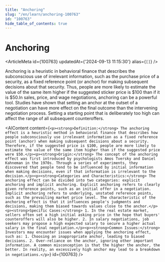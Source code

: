 ```yaml
---
title: "Anchoring"
slug: "/en/learn/anchoring-100763"
id: "100763"
hide_table_of_contents: true
---
```



# Anchoring

<ArticleMeta id={100763} updatedAt={'2024-09-13 11:15:30'} alias={`[]`} />
<div className='border-solid border-b border-t-0 my-4 border-[var(--ifm-color-gray-300)]' />

Anchoring is a heuristic in behavioral finance that describes the subconscious use of irrelevant information, such as the purchase price of a security, as a fixed reference point (or anchor) for making subsequent decisions about that security. Thus, people are more likely to estimate the value of the same item higher if the suggested sticker price is $100 than if it is $50.In sales, price, and wage negotiations, anchoring can be a powerful tool. Studies have shown that setting an anchor at the outset of a negotiation can have more effect on the final outcome than the intervening negotiation process. Setting a starting point that is deliberately too high can affect the range of all subsequent counteroffers.

<AIContent content={`<p><strong>Definition:</strong> The anchoring effect is a heuristic method in behavioral finance that describes how people subconsciously use irrelevant information as a fixed reference point (anchor) when making subsequent decisions about a security. Therefore, if the suggested price is $100, people are more likely to estimate the value of the same item higher than if the suggested price were $50.</p><p><strong>Origin:</strong> The concept of the anchoring effect was first introduced by psychologists Amos Tversky and Daniel Kahneman in the 1970s. Through a series of experiments, they discovered that people tend to be influenced by initial information when making decisions, even if that information is irrelevant to the decision.</p><p><strong>Categories and Characteristics:</strong> The anchoring effect can be divided into two categories: explicit anchoring and implicit anchoring. Explicit anchoring refers to clearly given reference points, such as an initial offer in a negotiation. Implicit anchoring refers to underlying, unstated reference points, such as the prevailing market price level. The characteristic of the anchoring effect is that it influences people's judgments and decisions, making them biased towards values close to the anchor.</p><p><strong>Specific Cases:</strong> 1. In the real estate market, sellers often set a high initial asking price in the hope that buyers' counteroffers will also be higher. 2. In salary negotiations, job seekers may propose a high expected salary to secure a higher actual salary in the final negotiation.</p><p><strong>Common Issues:</strong> Investors may encounter issues when applying the anchoring effect, such as: 1. Choosing an inappropriate anchor, leading to biased decisions. 2. Over-reliance on the anchor, ignoring other important information. A common misconception is that the higher the anchor, the better. In reality, an excessively high anchor may lead to a breakdown in negotiations.</p>`} id={100763} />
